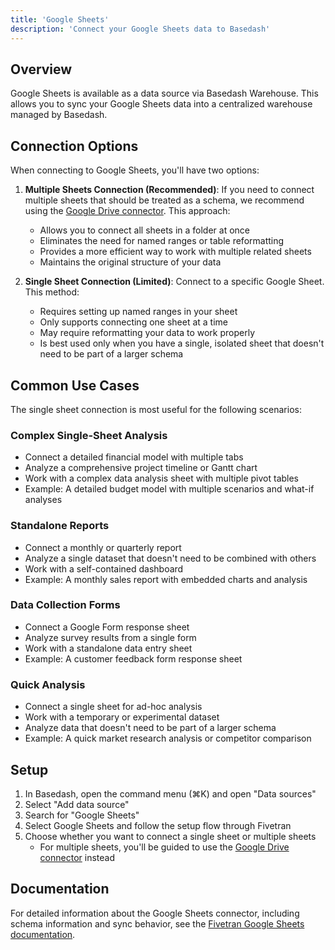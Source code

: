 ```yaml
---
title: 'Google Sheets'
description: 'Connect your Google Sheets data to Basedash'
---
```


## Overview

Google Sheets is available as a data source via Basedash Warehouse. This allows you to sync your Google Sheets data into a centralized warehouse managed by Basedash.

## Connection Options

When connecting to Google Sheets, you'll have two options:

1. **Multiple Sheets Connection (Recommended)**: If you need to connect multiple sheets that should be treated as a schema, we recommend using the [Google Drive connector](/data-sources/connectors/google_drive). This approach:
   - Allows you to connect all sheets in a folder at once
   - Eliminates the need for named ranges or table reformatting
   - Provides a more efficient way to work with multiple related sheets
   - Maintains the original structure of your data

2. **Single Sheet Connection (Limited)**: Connect to a specific Google Sheet. This method:
   - Requires setting up named ranges in your sheet
   - Only supports connecting one sheet at a time
   - May require reformatting your data to work properly
   - Is best used only when you have a single, isolated sheet that doesn't need to be part of a larger schema

## Common Use Cases

The single sheet connection is most useful for the following scenarios:

### Complex Single-Sheet Analysis
- Connect a detailed financial model with multiple tabs
- Analyze a comprehensive project timeline or Gantt chart
- Work with a complex data analysis sheet with multiple pivot tables
- Example: A detailed budget model with multiple scenarios and what-if analyses

### Standalone Reports
- Connect a monthly or quarterly report
- Analyze a single dataset that doesn't need to be combined with others
- Work with a self-contained dashboard
- Example: A monthly sales report with embedded charts and analysis

### Data Collection Forms
- Connect a Google Form response sheet
- Analyze survey results from a single form
- Work with a standalone data entry sheet
- Example: A customer feedback form response sheet

### Quick Analysis
- Connect a single sheet for ad-hoc analysis
- Work with a temporary or experimental dataset
- Analyze data that doesn't need to be part of a larger schema
- Example: A quick market research analysis or competitor comparison

## Setup

1. In Basedash, open the command menu (⌘K) and open "Data sources"
2. Select "Add data source"
3. Search for "Google Sheets"
4. Select Google Sheets and follow the setup flow through Fivetran
5. Choose whether you want to connect a single sheet or multiple sheets
   - For multiple sheets, you'll be guided to use the [Google Drive connector](/data-sources/connectors/google_drive) instead

## Documentation

For detailed information about the Google Sheets connector, including schema information and sync behavior, see the [Fivetran Google Sheets documentation](https://fivetran.com/docs/connectors/files/google-sheets).
